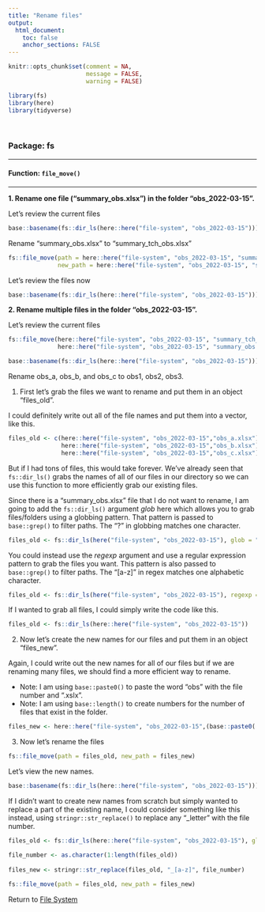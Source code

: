 ```yaml
---
title: "Rename files"
output: 
  html_document:
    toc: false
    anchor_sections: FALSE
---
```


```r
knitr::opts_chunk$set(comment = NA,
                      message = FALSE,
                      warning = FALSE)

library(fs)
library(here)
library(tidyverse)
```

<br>

### Package: fs

---

#### Function: `file_move()`

---


**1\. Rename one file ("summary_obs.xlsx") in the folder "obs_2022-03-15".**


Let's review the current files

```r

base::basename(fs::dir_ls(here::here("file-system", "obs_2022-03-15")))

```

Rename "summary_obs.xlsx" to "summary_tch_obs.xlsx"

```r

fs::file_move(path = here::here("file-system", "obs_2022-03-15", "summary_obs.xlsx"),
              new_path = here::here("file-system", "obs_2022-03-15", "summary_tch_obs.xlsx"))

```

Let's review the files now

```r

base::basename(fs::dir_ls(here::here("file-system", "obs_2022-03-15")))

```

**2\. Rename multiple files in the folder "obs_2022-03-15".**

Let's review the current files

```r

fs::file_move(here::here("file-system", "obs_2022-03-15", "summary_tch_obs.xlsx"),
              here::here("file-system", "obs_2022-03-15", "summary_obs.xlsx"))

```

```r

base::basename(fs::dir_ls(here::here("file-system", "obs_2022-03-15")))

```

Rename obs_a, obs_b, and obs_c to obs1, obs2, obs3.

(01) First let's grab the files we want to rename and put them in an object "files_old".

I could definitely write out all of the file names and put them into a vector, like this.

```r

files_old <- c(here::here("file-system", "obs_2022-03-15","obs_a.xlsx"),
               here::here("file-system", "obs_2022-03-15","obs_b.xlsx"),
               here::here("file-system", "obs_2022-03-15","obs_c.xlsx"))

```

But if I had tons of files, this would take forever. We've already seen that `fs::dir_ls()` grabs the names of all of our files in our directory so we can use this function to more efficiently grab our existing files.

Since there is a "summary_obs.xlsx" file that I do not want to rename, I am going to add the `fs::dir_ls()` argument *glob* here which allows you to grab files/folders using a globbing pattern. That pattern is passed to `base::grep()` to filter paths. The "?" in globbing matches one character.

```r

files_old <- fs::dir_ls(here("file-system", "obs_2022-03-15"), glob = "*obs_?.xlsx")

```

You could instead use the *regexp* argument and use a regular expression pattern to grab the files you want. This pattern is also passed to `base::grep()` to filter paths. The "[a-z]" in regex matches one alphabetic character.

```r

files_old <- fs::dir_ls(here("file-system", "obs_2022-03-15"), regexp = "*obs_[a-z].xlsx")

```

If I wanted to grab all files, I could simply write the code like this.

```r

files_old <- fs::dir_ls(here::here("file-system", "obs_2022-03-15"))

```


(02) Now let's create the new names for our files and put them in an object "files_new".

Again, I could write out the new names for all of our files but if we are renaming many files, we should find a more efficient way to rename.

* Note: I am using `base::paste0()` to paste the word "obs" with the file number and ".xslx".
* Note: I am using `base::length()` to create numbers for the number of files that exist in the folder.

```r

files_new <- here::here("file-system", "obs_2022-03-15",(base::paste0( "obs", 1:length(files_old), ".xlsx")))

```


(03) Now let's rename the files

```r

fs::file_move(path = files_old, new_path = files_new)


```


Let's view the new names.

```r

base::basename(fs::dir_ls(here::here("file-system", "obs_2022-03-15")))

```

If I didn't want to create new names from scratch but simply wanted to replace a part of the existing name, I could consider something like this instead, using `stringr::str_replace()` to replace any "_letter" with the file number.

```r

files_old <- fs::dir_ls(here::here("file-system", "obs_2022-03-15"), glob='obs_*')

file_number <- as.character(1:length(files_old))
  
files_new <- stringr::str_replace(files_old, "_[a-z]", file_number)
  
fs::file_move(path = files_old, new_path = files_new)

```

Return to [File System](https://github.com/Cghlewis/data-wrangling-functions/wiki/File System)